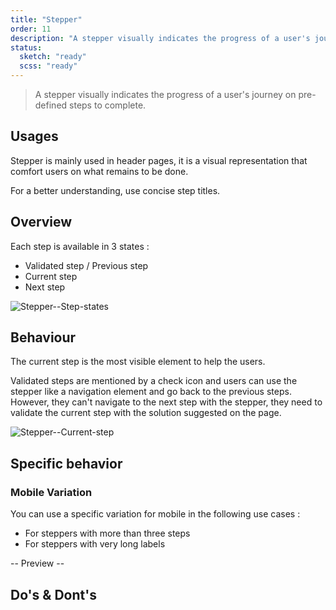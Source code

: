 ```yaml
---
title: "Stepper"
order: 11
description: "A stepper visually indicates the progress of a user's journey on pre-defined steps to complete."
status:
  sketch: "ready"
  scss: "ready"
---
```


> A stepper visually indicates the progress of a user's journey on pre-defined steps to complete.

<Preview path="default" nude />

## Usages

Stepper is mainly used in header pages, it is a visual representation that comfort users on what remains to be done.

<Highlight theme="warning" title="Be aware">
  For a better understanding, use concise step titles.
</Highlight>

## Overview

Each step is available in 3 states :

- Validated step / Previous step
- Current step
- Next step

![Stepper--Step-states](Stepper--Step-states.png)

## Behaviour

The current step is the most visible element to help the users.

Validated steps are mentioned by a check icon and users can use the stepper like a navigation element and go back to the previous steps.
However, they can't navigate to the next step with the stepper, they need to validate the current step with the solution suggested on the page.

![Stepper--Current-step](Stepper--Current-step.png)

## Specific behavior

### Mobile Variation

You can use a specific variation for mobile in the following use cases :

- For steppers with more than three steps
- For steppers with very long labels

-- Preview --

## Do's & Dont's
